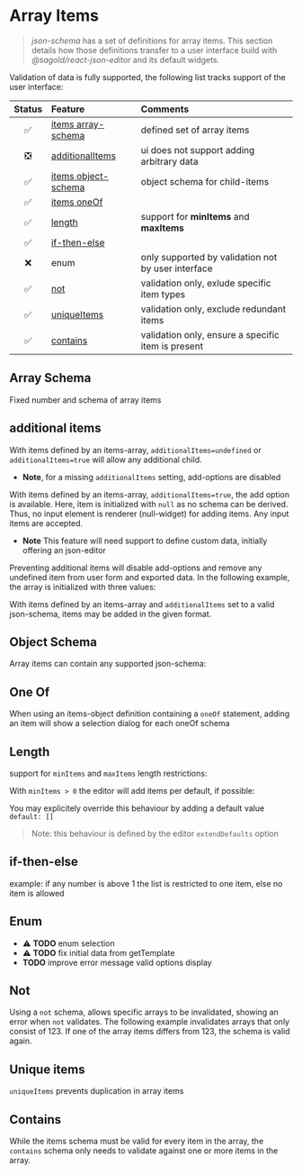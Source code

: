 
<Meta title="ArrayItems" />

# Array Items

> _json-schema_ has a set of definitions for array items. This section details how those definitions transfer to a user interface build with _@sagold/react-json-editor_ and its default widgets.

Validation of data is fully supported, the following list tracks support of the user interface:

| Status | Feature                               | Comments                                           |
| :----: | :------------------------------------ | :------------------------------------------------- |
|   ✅   | [items array-schema](#array-schema)   | defined set of array items                         |
|   ❎   | [additionalItems](#additional-items)  | ui does not support adding arbitrary data          |
|   ✅   | [items object-schema](#object-schema) | object schema for child-items                      |
|   ✅   | [items oneOf](#one-of)                |
|   ✅   | [length](#length)                     | support for **minItems** and **maxItems**          |
|   ✅   | [if-then-else](#if-then-else)         |
|   ❌   | enum                                  | only supported by validation not by user interface |
|   ✅   | [not](#not)                           | validation only, exlude specific item types        |
|   ✅   | [uniqueItems](#uniqueitems)           | validation only, exclude redundant items           |
|   ✅   | [contains](#contains)                 | validation only, ensure a specific item is present |

## Array Schema

Fixed number and schema of array items

<Canvas className="inline" of={ArrayItems.ItemsArray} />

## additional items

With items defined by an items-array, `additionalItems=undefined` or `additionalItems=true` will allow any additional child.

- **Note**, for a missing `additionalItems` setting, add-options are disabled

<Canvas className="inline" of={ArrayItems.AdditionalItemsUndefined} />

With items defined by an items-array, `additionalItems=true`, the add option is available. Here, item is initialized with `null` as no schema can be derived. Thus, no input element is renderer (null-widget) for adding items. Any input items are accepted.

- **Note** This feature will need support to define custom data, initially offering an json-editor

<Canvas className="inline" of={ArrayItems.AdditionalItemsTrue} />

Preventing additional items will disable add-options and remove any undefined item from user form and exported data. In the following example, the array is initialized with three values:

<Canvas className="inline" of={ArrayItems.AdditionalItemsFalse} />

With items defined by an items-array and `additionalItems` set to a valid json-schema, items may be added in the given format.

<Canvas className="inline" of={ArrayItems.AdditionalItemsSchema} />

## Object Schema

Array items can contain any supported json-schema:

<Canvas className="inline" of={ArrayItems.ItemsObject} />

## One Of

When using an items-object definition containing a `oneOf` statement, adding an item will show a selection dialog for each oneOf schema

<Canvas className="inline" of={ArrayItems.OneOf} />

## Length

support for `minItems` and `maxItems` length restrictions:

<Canvas className="inline" of={ArrayItems.Length} />

With `minItems > 0` the editor will add items per default, if possible:

<Canvas className="inline" of={ArrayItems.LengthTemplate} />

You may explicitely override this behaviour by adding a default value `default: []`

<Canvas className="inline" of={ArrayItems.LengthDefaultOverride} />

> Note: this behaviour is defined by the editor `extendDefaults` option

## if-then-else

example: if any number is above 1 the list is restricted to one item, else no item is allowed

<Canvas className="inline" of={ArrayItems.IfThenElse} />

## Enum

- ⚠️ **TODO** enum selection
- ⚠️ **TODO** fix initial data from getTemplate
- **TODO** improve error message valid options display

<Canvas className="inline" of={ArrayItems.Enum} />

## Not

Using a `not` schema, allows specific arrays to be invalidated, showing an error when `not` validates. The following example invalidates arrays that only consist of 123. If one of the array items differs from 123, the schema is valid again.

<Canvas className="inline" of={ArrayItems.Not} />

## Unique items

`uniqueItems` prevents duplication in array items

<Canvas className="inline" of={ArrayItems.UniqueItems} />

## Contains

While the items schema must be valid for every item in the array, the `contains` schema only needs to validate against one or more items in the array.

<Canvas className="inline" of={ArrayItems.Contains} />
